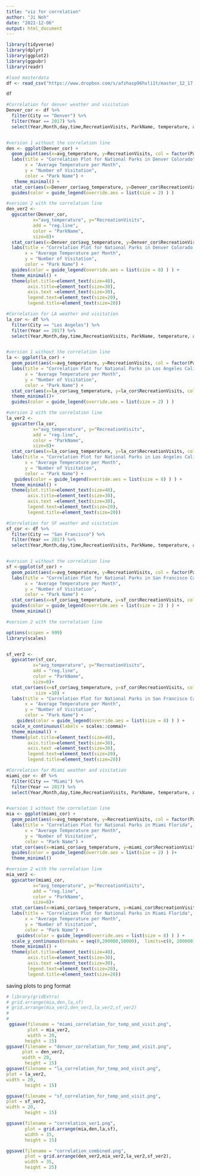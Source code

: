 ```yaml
---
title: "viz for correlation"
author: "Ji Noh"
date: "2022-12-06"
output: html_document
---
```

```r
library(tidyverse)
library(dplyr)
library(ggplot2)
library(ggpubr)
library(readr)
```


```r
#load masterdata
df <- read_csv("https://www.dropbox.com/s/afzhasp96hvli1t/master_12_17.csv?dl=1")

df
```


```r
#Correlation for denver weather and visitation
Denver_cor <- df %>%
  filter(City == "Denver") %>%
  filter(Year == 2017) %>%
  select(Year,Month,day,time,RecreationVisits, ParkName, temperature, avg_temperature)


#version 1 without the correlation line
den <- ggplot(Denver_cor) +
  geom_point(aes(x=avg_temperature, y=RecreationVisits, col = factor(ParkName))) +
  labs(title = "Correlation Plot for National Parks in Denver Colorado",
       x = "Average Temperature per Month",
       y = "Number of Visitation",
       color = "Park Name") +
   theme_minimal() +
  stat_cor(aes(x=Denver_cor$avg_temperature, y=Denver_cor$RecreationVisits, col = factor(ParkName), label = ..r.label..),method="pearson") +
  guides(color = guide_legend(override.aes = list(size = 2) ) )

#version 2 with the correlation line
den_ver2 <-
  ggscatter(Denver_cor,
          x="avg_temperature", y="RecreationVisits",
          add = "reg.line",
          color = "ParkName",
          size=8)+
  stat_cor(aes(x=Denver_cor$avg_temperature, y=Denver_cor$RecreationVisits, col = ParkName, label = ..r.label..),method="pearson",size = 10) +
  labs(title = "Correlation Plot for National Parks in Denver Colorado ",
       x = "Average Temperature per Month",
       y = "Number of Visitation",
       color = "Park Name") +
  guides(color = guide_legend(override.aes = list(size = 8) ) ) +
  theme_minimal() +
  theme(plot.title=element_text(size=40),
        axis.title=element_text(size=30),
        axis.text =element_text(size=30),
        legend.text=element_text(size=20),
        legend.title=element_text(size=20))
```


```r
#Correlation for LA weather and visitation
la_cor <- df %>%
  filter(City == "Los Angeles") %>%
  filter(Year == 2017) %>%
  select(Year,Month,day,time,RecreationVisits, ParkName, temperature, avg_temperature)


#version 1 without the correlation line
la <- ggplot(la_cor) +
  geom_point(aes(x=avg_temperature, y=RecreationVisits, col = factor(ParkName))) +
  labs(title = "Correlation Plot for National Parks in Los Angeles California",
       x = "Average Temperature per Month",
       y = "Number of Visitation",
       color = "Park Name") +
  stat_cor(aes(x=la_cor$avg_temperature, y=la_cor$RecreationVisits, col = factor(ParkName), label = ..r.label..),method="pearson") +
  theme_minimal()+
  guides(color = guide_legend(override.aes = list(size = 2) ) )

#version 2 with the correlation line
la_ver2 <-
  ggscatter(la_cor,
          x="avg_temperature", y="RecreationVisits",
          add = "reg.line",
          color = "ParkName",
          size=8)+
  stat_cor(aes(x=la_cor$avg_temperature, y=la_cor$RecreationVisits, col = ParkName, label = ..r.label..),method="pearson",size = 10) +
  labs(title = "Correlation Plot for National Parks in Los Angeles California",
       x = "Average Temperature per Month",
       y = "Number of Visitation",
       color = "Park Name") +
   guides(color = guide_legend(override.aes = list(size = 8) ) ) +
  theme_minimal() +
  theme(plot.title=element_text(size=40),
        axis.title=element_text(size=30),
        axis.text =element_text(size=30),
        legend.text=element_text(size=20),
        legend.title=element_text(size=20))

```



```r

#Correlation for SF weather and visitation
sf_cor <- df %>%
  filter(City == "San Francisco") %>%
  filter(Year == 2017) %>%
  select(Year,Month,day,time,RecreationVisits, ParkName, temperature, avg_temperature)


#version 1 without the correlation line
sf <-ggplot(sf_cor) +
  geom_point(aes(x=avg_temperature, y=RecreationVisits, col = factor(ParkName))) +
  labs(title = "Correlation Plot for National Parks in San Francisco California",
       x = "Average Temperature per Month",
       y = "Number of Visitation",
       color = "Park Name") +
  stat_cor(aes(x=sf_cor$avg_temperature, y=sf_cor$RecreationVisits, col = factor(ParkName), label = ..r.label..),method="pearson",size = 8) +
  guides(color = guide_legend(override.aes = list(size = 2) ) ) +
  theme_minimal()

#version 2 with the correlation line

options(scipen = 999)
library(scales)


sf_ver2 <-
  ggscatter(sf_cor,
          x="avg_temperature", y="RecreationVisits",
          add = "reg.line",
          color = "ParkName",
          size=8)+
  stat_cor(aes(x=sf_cor$avg_temperature, y=sf_cor$RecreationVisits, col = ParkName, label = ..r.label..),method="pearson",
           size =10) +
  labs(title = "Correlation Plot for National Parks in San Francisco California",
       x = "Average Temperature per Month",
       y = "Number of Visitation",
       color = "Park Name") +
    guides(color = guide_legend(override.aes = list(size = 8) ) ) +
  scale_x_continuous(labels = scales::comma)+
  theme_minimal() +
  theme(plot.title=element_text(size=40),
        axis.title=element_text(size=30),
        axis.text =element_text(size=30),
        legend.text=element_text(size=20),
        legend.title=element_text(size=20))


```



```r

#Correlation for Miami weather and visitation
miami_cor <- df %>%
  filter(City == "Miami") %>%
  filter(Year == 2017) %>%
  select(Year,Month,day,time,RecreationVisits, ParkName, temperature, avg_temperature)


#version 1 without the correlation line
mia <- ggplot(miami_cor) +
  geom_point(aes(x=avg_temperature, y=RecreationVisits, col = factor(ParkName))) +
  labs(title = "Correlation Plot for National Parks in Miami Florida",
       x = "Average Temperature per Month",
       y = "Number of Visitation",
       color = "Park Name") +
  stat_cor(aes(x=miami_cor$avg_temperature, y=miami_cor$RecreationVisits, col = factor(ParkName), label = ..r.label..),method="pearson") +
  guides(color = guide_legend(override.aes = list(size = 2) ) )+
  theme_minimal()

#version 2 with the correlation line
mia_ver2 <-
  ggscatter(miami_cor,
          x="avg_temperature", y="RecreationVisits",
          add = "reg.line",
          color = "ParkName",
          size=8)+
  stat_cor(aes(x=miami_cor$avg_temperature, y=miami_cor$RecreationVisits, col = ParkName, label = ..r.label..),method="pearson",size = 10) +
  labs(title = "Correlation Plot for National Parks in Miami Florida",
       x = "Average Temperature per Month",
       y = "Number of Visitation",
       color = "Park Name") +
    guides(color = guide_legend(override.aes = list(size = 8) ) ) +
  scale_y_continuous(breaks = seq(0,200000,50000),  limits=c(0, 200000))+
  theme_minimal() +
  theme(plot.title=element_text(size=40),
        axis.title=element_text(size=30),
        axis.text =element_text(size=30),
        legend.text=element_text(size=20),
        legend.title=element_text(size=20))

```


saving plots to png format
```r
# library(gridExtra)
# grid.arrange(mia,den,la,sf)
# grid.arrange(mia_ver2,den_ver2,la_ver2,sf_ver2)
# 
# 
 ggsave(filename = "miami_correlation_for_temp_and_visit.png",
        plot = mia_ver2,
        width = 20,
       height = 15)
ggsave(filename = "denver_correlation_for_temp_and_visit.png",
      plot = den_ver2,
      width = 20,
       height = 15)
ggsave(filename = "la_correlation_for_temp_and_visit.png",
plot = la_ver2,
width = 20,
       height = 15)

ggsave(filename = "sf_correlation_for_temp_and_visit.png",
plot = sf_ver2,
width = 20,
       height = 15)

ggsave(filename = "correlation_ver1.png",
       plot = grid.arrange(mia,den,la,sf),
       width = 15,
       height = 15)

ggsave(filename = "correlation_combined.png",
       plot = grid.arrange(den_ver2,mia_ver2,la_ver2,sf_ver2),
       width = 35,
       height = 25)



```



